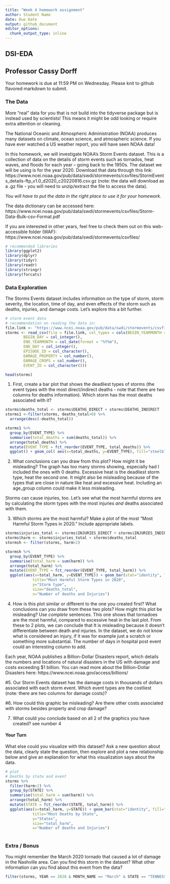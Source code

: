 ```yaml
---
title: "Week 4 homework assignment"
author: Student Name
date: Due Date
output: github_document
editor_options:
  chunk_output_type: inline
---
```


## DSI-EDA
## Professor Cassy Dorff

Your homework is due at 11:59 PM on Wednesday. Please knit to github flavored markdown to submit.

### The Data

More "real" data for you that is not build into the tidyverse package but is instead used by scientists! This means it might be odd looking or require extra attention or cleaning.

The National Oceanic and Atmospheric Administration (NOAA) produces many datasets on climate, ocean science, and atmospheric science. If you have ever watched a US weather report, you will have seen NOAA data!

In this homework, we will investigate NOAA's Storm Events dataset. This is a collection of data on the details of storm events such as tornados, heat waves, and floods for each year -- going back to the 1950s. The dataset we will be using is for the year 2020. Download that data through this link: https://www.ncei.noaa.gov/pub/data/swdi/stormevents/csvfiles/StormEvents_details-ftp_v1.0_d2020_c20220816.csv.gz (note: the data will download as a .gz file - you will need to unzip/extract the file to access the data).

*You will have to put the data in the right place to use it for your homework.*

The data dictionary can be accessed here: https://www.ncei.noaa.gov/pub/data/swdi/stormevents/csvfiles/Storm-Data-Bulk-csv-Format.pdf

If you are interested in other years, feel free to check them out on this web-accessible folder (WAF): https://www.ncei.noaa.gov/pub/data/swdi/stormevents/csvfiles/ 

```r
# recommended libraries
library(ggplot2)
library(dplyr)
library(tidyr)
library(readr)
library(stringr)
library(forcats)
```

### Data Exploration

The Storms Events dataset includes information on the type of storm, storm severity, the location, time of day, and even effects of the storm such as deaths, injuries, and damage costs. Let's explore this a bit further.

```r
# storm event data
# recommendation on reading the data in:
file.link <- "https://www.ncei.noaa.gov/pub/data/swdi/stormevents/csvfiles/StormEvents_details-ftp_v1.0_d2020_c20220816.csv.gz"
storms <- read_csv(file = file.link, col_types = cols(BEGIN_YEARMONTH = col_date(format = "%Y%m"),
        BEGIN_DAY = col_integer(),
        END_YEARMONTH = col_date(format = "%Y%m"),
        END_DAY = col_integer(),
        EPISODE_ID = col_character(),
        DAMAGE_PROPERTY = col_number(),
        DAMAGE_CROPS = col_number(),
        EVENT_ID = col_character()))

head(storms)
```

1. First, create a bar plot that shows the deadliest types of storms (the event types with the most direct/indirect deaths - note that there are two columns for deaths information). Which storm has the most deaths associated with it? 
```r
storms$deaths_total <- storms$DEATHS_DIRECT + storms$DEATHS_INDIRECT
storms1 <-filter(storms, deaths_total>0) %>% 
  arrange(desc(-deaths_total))

storms1 %>%
  group_by(EVENT_TYPE) %>%
  summarise(total_deaths = sum(deaths_total)) %>%
  arrange(total_deaths) %>%
  mutate(EVENT_TYPE = fct_reorder(EVENT_TYPE, total_deaths)) %>%
  ggplot() + geom_col( aes(x=total_deaths, y=EVENT_TYPE), fill="steelblue") 

```

2. What conclusions can you draw from this plot? How might it be misleading?
The graph has too many storms showing, especially had I included the ones with 0 deaths. Excessive heat is the deadliest storm type, heat the second one. It might also be misleading because of the types that are close in nature like heat and excessive heat. Including an age_group column could make it less misleading. 

Storms can cause injuries, too. Let's see what the most harmful storms are by calculating the storm types with the most injuries *and* deaths associated with them. 

3. Which storms are the most harmful? Make a plot of the most "Most Harmful Storm Types in 2020." Include appropriate labels.

```r
storms$injuries_total <- storms$INJURIES_DIRECT + storms$INJURIES_INDIRECT
storms$harm <- storms$injuries_total + storms$deaths_total
stormsh <- filter(storms, harm>2)

stormsh %>%
  group_by(EVENT_TYPE) %>%
  summarise(total_harm = sum(harm)) %>%
  arrange(total_harm) %>%
  mutate(EVENT_TYPE = fct_reorder(EVENT_TYPE, total_harm)) %>%
  ggplot(aes(x=total_harm, y=EVENT_TYPE)) + geom_bar(stat="identity", fill="steelblue") + labs(
            title="Most Harmful Storm Types in 2020", 
            y="Storm type", 
            size="deaths_total", 
            x="Number of deaths and Injuries")

```

4. How is this plot similar or different to the one you created first? What conclusions can you draw from these two plots? How might this plot be misleading? Use *complete* sentences.
This one shows that tornadoes are the most harmful, compared to excessive heat in the last plot. From these to 2 plots, we can conclude that 
It is misleading because it doesn't differentiate between death and injuries. In the dataset, we do not know what is considered an injury, if it was for example just a scratch or something more substantial. The number of days in hospital post event could an interesting column to add.

Each year, NOAA publishes a Billion-Dollar Disasters report, which details the numbers and locations of natural disasters in the US with damage and costs exceeding $1 billion. You can read more about the Billion-Dollar Disasters here: https://www.ncei.noaa.gov/access/billions/

#5. Our Storm Events dataset has the damage costs in thousands of dollars associated with each storm event. Which event types are the costliest (note: there are two columns for damage costs)?

#6. How could this graphic be misleading? Are there other costs associated with storms besides property and crop damage? 

7. What could you conclude based on all 2 of the graphics you have created?
see number 4


#### Your Turn

What else could you visualize with this dataset? Ask a new question about the data, clearly state the question, then explore and plot a new relationship below and give an explanation for what this visualization says about the data.

```r
# plot
# Deaths by state and event
storms %>%
  filter(harm>2) %>%
  group_by(STATE) %>%
  summarise(total_harm = sum(harm)) %>%
  arrange(total_harm) %>%
  mutate(STATE = fct_reorder(STATE, total_harm)) %>%
  ggplot(aes(x=total_harm, y=STATE)) + geom_bar(stat="identity", fill="steelblue") + labs(
            title="Most Deaths by State", 
            y="States", 
            size="total_harm", 
            x="Number of deaths and Injuries")
 
```


### Extra / Bonus

You might remember the March 2020 tornado that caused a lot of damage in the Nashville area. Can you find this storm in the dataset? What other information can you find about this event from the data?
```r
filter(storms, YEAR == 2020 & MONTH_NAME == "March" & STATE == "TENNESSEE" & EVENT_TYPE == "Tornado" & (CZ_NAME == "DAVIDSON" | CZ_NAME == "DICKSON" | CZ_NAME == "MONTGOMERY"))

```